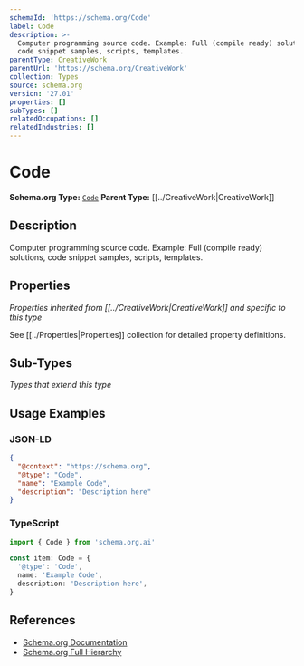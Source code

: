 ```yaml
---
schemaId: 'https://schema.org/Code'
label: Code
description: >-
  Computer programming source code. Example: Full (compile ready) solutions,
  code snippet samples, scripts, templates.
parentType: CreativeWork
parentUrl: 'https://schema.org/CreativeWork'
collection: Types
source: schema.org
version: '27.01'
properties: []
subTypes: []
relatedOccupations: []
relatedIndustries: []
---
```

# Code

**Schema.org Type:** [`Code`](https://schema.org/Code)
**Parent Type:** [[../CreativeWork|CreativeWork]]

## Description

Computer programming source code. Example: Full (compile ready) solutions, code snippet samples, scripts, templates.

## Properties

*Properties inherited from [[../CreativeWork|CreativeWork]] and specific to this type*

See [[../Properties|Properties]] collection for detailed property definitions.

## Sub-Types

*Types that extend this type*

## Usage Examples

### JSON-LD

```json
{
  "@context": "https://schema.org",
  "@type": "Code",
  "name": "Example Code",
  "description": "Description here"
}
```

### TypeScript

```typescript
import { Code } from 'schema.org.ai'

const item: Code = {
  '@type': 'Code',
  name: 'Example Code',
  description: 'Description here',
}
```

## References

- [Schema.org Documentation](https://schema.org/Code)
- [Schema.org Full Hierarchy](https://schema.org/docs/full.html)
